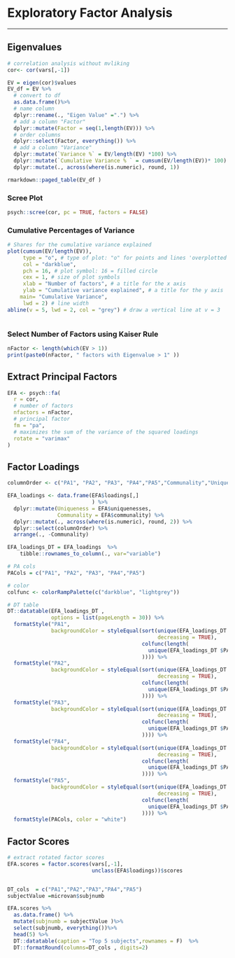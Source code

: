 # Exploratory Factor Analysis 
***
## Eigenvalues
```r
# correlation analysis without mvliking
cor<- cor(vars[,-1])

EV = eigen(cor)$values
EV_df = EV %>%
  # convert to df
  as.data.frame()%>%
  # name column 
  dplyr::rename(., "Eigen Value" =".") %>%
  # add a column "Factor"
  dplyr::mutate(Factor = seq(1,length(EV))) %>%
  # order columns
  dplyr::select(Factor, everything()) %>%
  # add a column "Variance"
  dplyr::mutate(`Variance %` = EV/length(EV) *100) %>%
  dplyr::mutate(`Cumulative Variance % ` = cumsum(EV/length(EV))* 100) %>%
  dplyr::mutate(., across(where(is.numeric), round, 1))

rmarkdown::paged_table(EV_df )
```

### Scree Plot
```r
psych::scree(cor, pc = TRUE, factors = FALSE)
```

### Cumulative Percentages of Variance 
```r
# Shares for the cumulative variance explained
plot(cumsum(EV/length(EV)), 
     type = "o", # type of plot: "o" for points and lines 'overplotted'
     col = "darkblue",
     pch = 16, # plot symbol: 16 = filled circle
     cex = 1, # size of plot symbols
     xlab = "Number of factors", # a title for the x axis
     ylab = "Cumulative variance explained", # a title for the y axis 
    main= "Cumulative Variance",  
     lwd = 2) # line width
abline(v = 5, lwd = 2, col = "grey") # draw a vertical line at v = 3



```

### Select Number of Factors using Kaiser Rule 
```r
nFactor <- length(which(EV > 1)) 
print(paste0(nFactor, " factors with Eigenvalue > 1" ))
```

## Extract Principal Factors
```r
EFA <- psych::fa(
  r = cor,
  # number of factors
  nfactors = nFactor,
  # principal factor
  fm = "pa",
  # maximizes the sum of the variance of the squared loadings
  rotate = "varimax"
)
```

##  Factor Loadings
```r

columnOrder <- c("PA1", "PA2", "PA3", "PA4","PA5","Communality","Uniqueness")

EFA_loadings <- data.frame(EFA$loadings[,]
                           ) %>%
  dplyr::mutate(Uniqueness = EFA$uniquenesses,
                Communality = EFA$communality) %>%
  dplyr::mutate(., across(where(is.numeric), round, 2)) %>%
  dplyr::select(columnOrder) %>%
  arrange(., -Communality) 

```


```r
EFA_loadings_DT = EFA_loadings  %>%
    tibble::rownames_to_column(., var="variable")

# PA cols
PACols = c("PA1", "PA2", "PA3", "PA4","PA5")

# color
colfunc <- colorRampPalette(c("darkblue", "lightgrey"))

# DT table 
DT::datatable(EFA_loadings_DT , 
              options = list(pageLength = 30)) %>%
  formatStyle("PA1",
              backgroundColor = styleEqual(sort(unique(EFA_loadings_DT $PA1),
                                                decreasing = TRUE),
                                           colfunc(length(
                                             unique(EFA_loadings_DT $PA1)
                                           )))) %>%
  formatStyle("PA2",
              backgroundColor = styleEqual(sort(unique(EFA_loadings_DT $PA2),
                                                decreasing = TRUE),
                                           colfunc(length(
                                             unique(EFA_loadings_DT $PA2)
                                           )))) %>%
  formatStyle("PA3",
              backgroundColor = styleEqual(sort(unique(EFA_loadings_DT $PA3),
                                                decreasing = TRUE),
                                           colfunc(length(
                                             unique(EFA_loadings_DT $PA3)
                                           )))) %>%
  formatStyle("PA4",
              backgroundColor = styleEqual(sort(unique(EFA_loadings_DT $PA4),
                                                decreasing = TRUE),
                                           colfunc(length(
                                             unique(EFA_loadings_DT $PA4)
                                           )))) %>%
  formatStyle("PA5",
              backgroundColor = styleEqual(sort(unique(EFA_loadings_DT $PA5),
                                                decreasing = TRUE),
                                           colfunc(length(
                                             unique(EFA_loadings_DT $PA5)
                                           )))) %>%
  formatStyle(PACols, color = "white")
```


## Factor Scores
```r
# extract rotated factor scores 
EFA.scores = factor.scores(vars[,-1], 
                           unclass(EFA$loadings))$scores 


DT_cols  = c("PA1","PA2","PA3","PA4","PA5")
subjectValue =microvan$subjnumb

EFA.scores %>%
  as.data.frame() %>%
  mutate(subjnumb = subjectValue )%>%
  select(subjnumb, everything())%>%
  head(5) %>%
  DT::datatable(caption = "Top 5 subjects",rownames = F)  %>%
  DT::formatRound(columns=DT_cols , digits=2)


```


